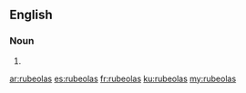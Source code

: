 ==English==

===Noun===
{{head|en|noun plural form}}

# {{plural of|rubeola|lang=en}}

[[ar:rubeolas]]
[[es:rubeolas]]
[[fr:rubeolas]]
[[ku:rubeolas]]
[[my:rubeolas]]